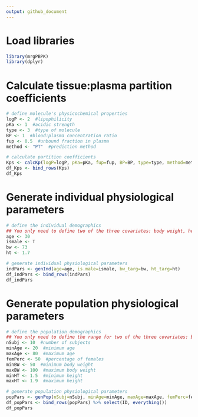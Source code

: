 ```yaml
---
output: github_document
---
```


# Load libraries

```r
library(mrgPBPK)
library(dplyr)
```

# Calculate tissue:plasma partition coefficients

```r
# define molecule's physicochemical properties
logP <- 2  #lipophilicity
pKa <- 1  #acidic strength
type <- 3  #type of molecule
BP <- 1  #blood:plasma concentration ratio
fup <- 0.5  #unbound fraction in plasma
method <- "PT"  #prediction method

# calculate partition coefficients
Kps <- calcKp(logP=logP, pKa=pKa, fup=fup, BP=BP, type=type, method=method)
df_Kps <- bind_rows(Kps)
df_Kps
```

# Generate individual physiological parameters

```r
# define the individual demographics
## You only need to define two of the three covariates: body weight, height, and BMI
age <- 30
ismale <- T
bw <- 73
ht <- 1.7

# generate individual physiological parameters
indPars <- genInd(age=age, is.male=ismale, bw_targ=bw, ht_targ=ht)
df_indPars <- bind_rows(indPars)
df_indPars
```

# Generate population physiological parameters

```r
# define the population demographics
## You only need to define the range for two of the three covariates: body weight, height, and BMI
nSubj <- 10  #number of subjects
minAge <- 20  #minimum age
maxAge <- 80  #maximum age
femPerc <- 50  #percentage of females
minBW <- 50  #minimum body weight
maxBW <- 100  #maximum body weight
minHT <- 1.5  #minimum height
maxHT <- 1.9  #maximum height

# generate population physiological parameters
popPars <- genPop(nSubj=nSubj, minAge=minAge, maxAge=maxAge, femPerc=femPerc, minBW=minBW, maxBW=maxBW, minHT=minHT, maxHT=maxHT)
df_popPars <- bind_rows(popPars) %>% select(ID, everything())
df_popPars
```

